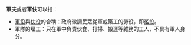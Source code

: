 '''軍夫'''或者'''軍伕'''可以指：
*[[軍役|軍役]]與[[伕役|伕役]]的合稱：政府徵調民眾從軍或築工的勞役，即[[徭役|徭役]]。
*軍隊的雇工：只在軍中負責伙食、打掃、搬運等雜務的工人，不具有軍人身分。

{{disambig|Cat=二字稱謂消歧義}}